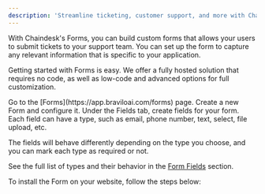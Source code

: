 ```yaml
---
description: 'Streamline ticketing, customer support, and more with Chaindesk Forms'
---
```


With Chaindesk's Forms, you can build custom forms that allows your users to submit tickets to your support team. You can set up the form to capture any relevant information that is specific to your application.

Getting started with Forms is easy.
We offer a fully hosted solution that requires no code, as well as low-code and advanced options for full customization.

<Steps>
  <Step title="Create a Form">
    Go to the [Forms](https://app.braviloai.com/forms) page. Create a new Form
    and configure it.
  </Step>
  <Step title="Add Fields to your Form">
Under the Fields tab, create fields for your form.
Each field can have a type, such as email, phone number, text, select, file upload, etc.

The fields will behave differently depending on the type you choose, and you can mark each type as required or not.

See the full list of types and their behavior in the [Form Fields](/widgets/form/fields) section.

  </Step>
  <Step title="Install form on your website">

To install the Form on your website, follow the steps below:

<CardGroup cols={2}>
  <Card title="Hosted Form" href="/widgets/form/hosted-form" />
  <Card title="Standard Widget" href="/widgets/form/standard" />
</CardGroup>

  </Step>
</Steps>
